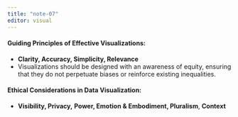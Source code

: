 ```yaml
---
title: "note-07"
editor: visual
---
```


####  **Guiding Principles of Effective Visualizations:**

-   **Clarity, Accuracy, Simplicity, Relevance**
-   Visualizations should be designed with an awareness of equity, ensuring that they do not perpetuate biases or reinforce existing inequalities.

#### **Ethical Considerations in Data Visualization:**

-   **Visibility, Privacy,** **Power, Emotion & Embodiment, Pluralism**, **Context**
